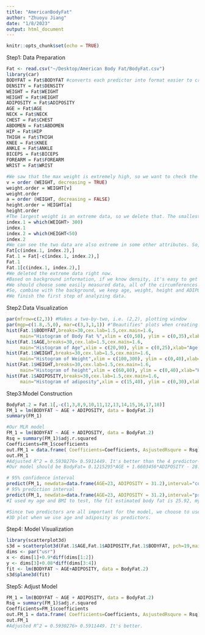 ```yaml
---
title: "AmericanBodyFat"
author: "Zhuoyu Jiang"
date: "1/8/2023"
output: html_document
---
```


```r
knitr::opts_chunk$set(echo = TRUE)
```

Step1: Data Preparation

```R
Fat <- read.csv("~/Desktop/American Body Fat/BodyFat.csv") 
library(car)
BODYFAT = Fat$BODYFAT #converts each predictor into format easier to create models from
DENSITY = Fat$DENSITY
WEIGHT = Fat$WEIGHT
HEIGHT = Fat$HEIGHT
ADIPOSITY = Fat$ADIPOSITY
AGE = Fat$AGE
NECK = Fat$NECK
CHEST = Fat$CHEST
ABDOMEN = Fat$ABDOMEN
HIP = Fat$HIP
THIGH = Fat$THIGH
KNEE = Fat$KNEE
ANKLE = Fat$ANKLE
BICEPS = Fat$BICEPS
FOREARM = Fat$FOREARM
WRIST = Fat$WRIST

#We saw that the max weight is extremely high, so we want to check the ranked weight
v = order (WEIGHT, decreasing = TRUE)
weight.order = WEIGHT[v]
weight.order
a = order (HEIGHT, decreasing = FALSE)
height.order = HEIGHT[a]
height.order
#The largest weight is an extreme data, so we delete that. The smallest height is an extreme data, so we delete that.
index.1 = which(WEIGHT> 300)   
index.1
index.2 = which(HEIGHT<50)
index.2
#We can see the two data are also extreme in some other attributes. So, we delete the two data.
Fat[c(index.1, index.2),]
Fat.1 = Fat[-c(index.1, index.2),]
Fat.1
Fat.1[c(index.1, index.2),]
#We deleted the extreme data right now.
#Based on background information, if we know density, it's easy to get the body fat rate. But, it is not easy to get the density. So, we should exclude density.
#We should choose some easily measured data, all of the circumferences should be excluded. Also, the ID number is useless.
#So, combine with the background, we keep age, weight, height and ADIPOSITY
#We finish the first step of analyzing data.
```

Step2:Data Visualization

```R
par(mfrow=c(2,3)) #Makes a two-by-two, i.e. (2,2), plotting window
par(mgp=c(1.8,.5,0), mar=c(3,3,1,1)) #"Beautifies" plots when creating multiple figures. Google this for more info.
hist(Fat.1$BODYFAT,breaks=30,cex.lab=1.5,cex.main=1.6,
     main="Histogram of Body Fat %",xlim = c(0,50), ylim = c(0,35),xlab="Body Fat %")
hist(Fat.1$AGE,breaks=30,cex.lab=1.5,cex.main=1.6,
     main="Histogram of Age",xlim = c(20,90), ylim = c(0,25),xlab="Age (yrs)")
hist(Fat.1$WEIGHT,breaks=30,cex.lab=1.5,cex.main=1.6,
     main="Histogram of Weight",xlim = c(100,300), ylim = c(0,40),xlab="Weight (lbs)")
hist(Fat.1$HEIGHT,breaks=30,cex.lab=1.5,cex.main=1.6,
     main="Histogram of height",xlim = c(60,80), ylim = c(0,40),xlab="Height (cms)")
hist(Fat.1$ADIPOSITY,breaks=30,cex.lab=1.5,cex.main=1.6,
     main="Histogram of adiposity",xlim = c(15,40), ylim = c(0,30),xlab="Adiposity (bmi)")
```

Step3:Model Construction

```R
BodyFat.2 = Fat.1[,-c(1,3,8,9,10,11,12,13,14,15,16,17,18)]
FM_1 = lm(BODYFAT ~ AGE + ADIPOSITY, data = BodyFat.2)
summary(FM_1)
```

```R
#Our MLR model
FM_1 = lm(BODYFAT ~ AGE + ADIPOSITY, data = BodyFat.2)
Rsq = summary(FM_1)$adj.r.squared
Coefficients=FM_1$coefficients
out.FM_1 = data.frame( Coefficients=Coefficients, AsjustedRsqure = Rsq)
out.FM_1
#Adjusted R^2 = 0.5930276> 0.5911449. It's better than the 4 predictor-model's Adjusted R^2.
#Our model should be BodyFat= 0.1215295*AGE + 1.6603456*ADIPOSITY - 28.6753165	

# 95% confidence interval
predict(FM_1, newdata=data.frame(AGE=23, ADIPOSITY = 31.2),interval="confidence",alpha=0.05)
# 95% prediction interval
predict(FM_1, newdata=data.frame(AGE=23, ADIPOSITY = 31.2),interval="prediction",alpha=0.05)
#I used my age and BMI to test, the fit estimated body fat is 25.92, my true body fat is 26.8, which is within the confidence interval and prediction interval.

#Since two predictors are all important for the model, we choose to use age and adiposity to build the model.
#3D plot when we use age and adiposity as predictors.
```

Step4: Model Visualization

```R
library(scatterplot3d)
s3d = scatterplot3d(Fat.1$AGE,Fat.1$ADIPOSITY,Fat.1$BODYFAT, pch=19,main="3D Scatterplot of Age (X), Adiposity (Y), and Body fat (Z)", xlab="Age (yrs)",ylab ="Adiposity (bmi)",zlab ="Body Fat %")
dims <- par("usr")
x <- dims[1]+0.9*diff(dims[1:2])
y <- dims[3]+0.08*diff(dims[3:4])
fit <- lm(BODYFAT ~ AGE+ADIPOSITY, data = BodyFat.2)
s3d$plane3d(fit)
```
Step5: Adjust Model

```R
FM_1 = lm(BODYFAT ~ AGE + ADIPOSITY, data = BodyFat.2)
Rsq = summary(FM_1)$adj.r.squared
Coefficients=FM_1$coefficients
out.FM_1 = data.frame( Coefficients=Coefficients, AsjustedRsqure = Rsq)
out.FM_1
#Adjusted R^2 = 0.5930276> 0.5911449. It's better.
```